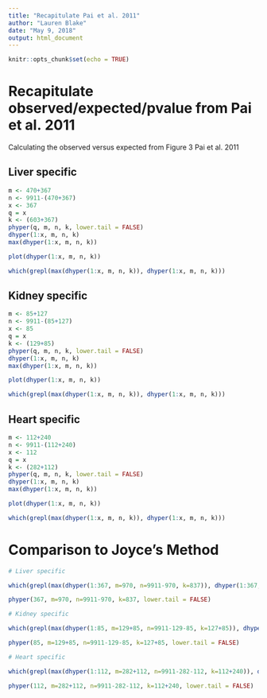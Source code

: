 ```yaml
---
title: "Recapitulate Pai et al. 2011"
author: "Lauren Blake"
date: "May 9, 2018"
output: html_document
---
```


```r
knitr::opts_chunk$set(echo = TRUE)
```

# Recapitulate observed/expected/pvalue from Pai et al. 2011

Calculating the observed versus expected from Figure 3 Pai et al. 2011

## Liver specific
```r
m <- 470+367
n <- 9911-(470+367)
x <- 367
q = x
k <- (603+367)
phyper(q, m, n, k, lower.tail = FALSE)
dhyper(1:x, m, n, k)
max(dhyper(1:x, m, n, k))

plot(dhyper(1:x, m, n, k))

which(grepl(max(dhyper(1:x, m, n, k)), dhyper(1:x, m, n, k)))
```

## Kidney specific
```r
m <- 85+127
n <- 9911-(85+127)
x <- 85
q = x
k <- (129+85)
phyper(q, m, n, k, lower.tail = FALSE)
dhyper(1:x, m, n, k)
max(dhyper(1:x, m, n, k))

plot(dhyper(1:x, m, n, k))

which(grepl(max(dhyper(1:x, m, n, k)), dhyper(1:x, m, n, k)))
```

## Heart specific
```r
m <- 112+240
n <- 9911-(112+240)
x <- 112
q = x
k <- (282+112)
phyper(q, m, n, k, lower.tail = FALSE)
dhyper(1:x, m, n, k)
max(dhyper(1:x, m, n, k))

plot(dhyper(1:x, m, n, k))

which(grepl(max(dhyper(1:x, m, n, k)), dhyper(1:x, m, n, k)))
```

# Comparison to Joyce's Method

```r
# Liver specific

which(grepl(max(dhyper(1:367, m=970, n=9911-970, k=837)), dhyper(1:367, m=970, n=9911-970, k=837)))

phyper(367, m=970, n=9911-970, k=837, lower.tail = FALSE)

# Kidney specific

which(grepl(max(dhyper(1:85, m=129+85, n=9911-129-85, k=127+85)), dhyper(1:85, m=129+85, n=9911-129-85, k=127+85)))

phyper(85, m=129+85, n=9911-129-85, k=127+85, lower.tail = FALSE)

# Heart specific 

which(grepl(max(dhyper(1:112, m=282+112, n=9911-282-112, k=112+240)), dhyper(1:112, m=282+112, n=9911-282-112, k=112+240)))

phyper(112, m=282+112, n=9911-282-112, k=112+240, lower.tail = FALSE)


```

